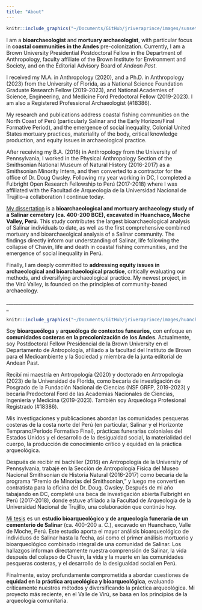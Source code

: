 ```yaml
---
title: "About"
---
```


```r
knitr::include_graphics("~/Documents/GitHub/jriveraprince/images/sunset.png")
```

I am a **bioarchaeologist** and **mortuary archaeologist**, with particular focus in **coastal communities in the Andes** pre-colonization. Currently, I am a Brown University Presidential Postdoctoral Fellow in the Department of Anthropology, faculty affiliate of the Brown Institute for Environment and Society, and on the Editorial Advisory Board of *Andean Past*.

I received my M.A. in Anthropology (2020), and a Ph.D. in Anthropology (2023) from the University of Florida, as a National Science Foundation Graduate Research Fellow (2019-2023), and National Academies of Science, Engineering, and Medicine Ford Predoctoral Fellow (2019-2023). I am also a Registered Professional Archaeologist (#18386).

My research and publications address coastal fishing communities on the North Coast of Perú (particularly Salinar and the Early Horizon/Final Formative Period), and the emergence of social inequality, Colonial United States mortuary practices, materiality of the body, critical knowledge production, and equity issues in archaeological practice.

After receiving my B.A. (2016) in Anthropology from the University of Pennsylvania, I worked in the Physical Anthropology Section of the Smithsonian National Museum of Natural History (2016-2017) as a Smithsonian Minority Intern, and then converted to a contractor for the office of Dr. Doug Owsley. Following my year working in DC, I completed a Fulbright Open Research Fellowship to Perú (2017-2018) where I was affiliated with the Facultad de Arqueología de la Universidad Nacional de Trujillo--a collaboration I continue today.

[My dissertation](https://www.proquest.com/docview/2878367267) is a **bioarchaeological and mortuary archaeology study of a Salinar cemetery (ca. 400-200 BCE), excavated in Huanchaco, Moche Valley, Perú**. This study contributes the largest bioarchaeological analysis of Salinar individuals to date, as well as the first comprehensive combined mortuary and bioarchaeolgical analysis of a Salinar community. The findings directly inform our understanding of Salinar, life following the collapse of Chavín, life and death in coastal fishing communities, and the emergence of social inequality in Perú.

Finally, I am deeply committed to **addressing equity issues in archaeological and bioarchaeological practice**, critically evaluating our methods, and diversifying archaeological practice. My newest project, in the Virú Valley, is founded on the principles of community-based archaeology.

\_\_\_\_\_\_\_\_\_\_\_\_\_\_\_\_\_\_\_\_\_\_\_\_\_\_\_\_\_\_\_\_\_\_\_\_\_\_\_\_\_\_\_\_\_\_\_\_\_\_\_\_\_\_\_\_\_\_\_\_\_\_\_\_\_\_\_\_\_\_\_\_\_\_\_\_\_\_\_

```r
knitr::include_graphics("~/Documents/GitHub/jriveraprince/images/huanchaco2.png")
```

Soy **bioarqueóloga** y **arqueóloga de contextos funearios,** con enfoque en **comunidades costeras en la precolonización de los Andes**. Actualmente, soy Postdoctoral Fellow Presidencial de la Brown University en el Departamento de Antropología, afiliado a la facultad del Instituto de Brown para el Medioambiente y la Sociedad y miembra de la junta editorial de Andean Past.

Recibí mi maestría en Antropología (2020) y doctorado en Antropología (2023) de la Universidad de Florida, como becaria de investigación de Posgrado de la Fundación Nacional de Ciencias (NSF GRFP, 2019-2023) y becaria Predoctoral Ford de las Academias Nacionales de Ciencias, Ingeniería y Medicina (2019-2023). También soy Arqueóloga Profesional Registrado (#18386).

Mis investigaciones y publicaciones abordan las comunidades pesqueras costeras de la costa norte del Perú (en particular, Salinar y el Horizonte Temprano/Período Formativo Final), prácticas funerarias coloniales del Estados Unidos y el desarrollo de la desigualdad social, la materialidad del cuerpo, la producción de conocimiento crítico y equidad en la práctica arqueológica.

Después de recibir mi bachiller (2016) en Antropología de la University of Pennsylvania, trabajé en la Sección de Antropología Física del Museo Nacional Smithsonian de Historia Natural (2016-2017) como becaria de la programa "Premio de Minorías del Smithsonian," y luego me convertí en contratista para la oficina del Dr. Doug. Owsley. Después de mi año tabajando en DC, completé una beca de investigación abierta Fulbright en Perú (2017-2018), donde estuve afiliado a la Facultad de Arqueología de la Universidad Nacional de Trujillo, una colaboración que continúo hoy.

[Mi tesis](https://www.proquest.com/docview/2878367267) es un **estudio bioarqueológico y de arqueología funeraria de un cementerio de Salinar** (ca. 400-200 a. C.), excavado en Huanchaco, Valle de Moche, Perú. Este estudio aporta el mayor análisis bioarqueológico de individuos de Salinar hasta la fecha, así como el primer análisis mortuorio y bioarqueológico combinado integral de una comunidad de Salinar. Los hallazgos informan directamente nuestra comprensión de Salinar, la vida después del colapso de Chavín, la vida y la muerte en las comunidades pesqueras costeras, y el desarrollo de la desigualdad social en Perú.

Finalmente, estoy profundamente comprometida a abordar cuestiones de **equidad en la práctica arqueológica y bioarqueológica**, evaluando críticamente nuestros métodos y diversificando la práctica arqueológica. Mi proyecto más reciente, en el Valle de Virú, se basa en los principios de la arqueología comunitaria.
